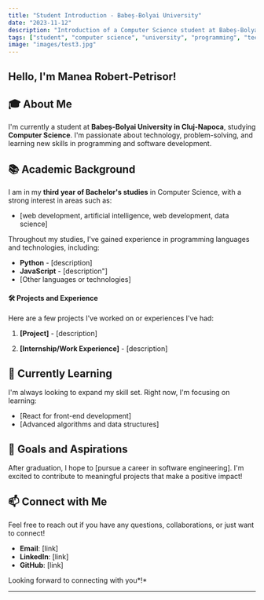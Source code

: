 ```yaml
---
title: "Student Introduction - Babeș-Bolyai University"
date: "2023-11-12"
description: "Introduction of a Computer Science student at Babeș-Bolyai University in Cluj-Napoca, Romania."
tags: ["student", "computer science", "university", "programming", "technology"]
image: "images/test3.jpg"
---
```


## Hello, I'm Manea Robert-Petrisor!

## 🎓 About Me

I'm currently a student at **Babeș-Bolyai University in Cluj-Napoca**, studying **Computer Science**. I'm passionate about technology, problem-solving, and learning new skills in programming and software development.

## 📚 Academic Background

I am in my **third year of Bachelor's studies** in Computer Science, with a strong interest in areas such as:

- [web development, artificial intelligence, web development, data science]

Throughout my studies, I've gained experience in programming languages and technologies, including:

- **Python** - [description]
- **JavaScript** - [description"]
- [Other languages or technologies]

#### 🛠 Projects and Experience

Here are a few projects I've worked on or experiences I've had:

1. **[Project]** - [description]

2. **[Internship/Work Experience]** - [description]

## 🌱 Currently Learning

I'm always looking to expand my skill set. Right now, I'm focusing on learning:

- [React for front-end development]
- [Advanced algorithms and data structures]

## 🚀 Goals and Aspirations

After graduation, I hope to [pursue a career in software engineering]. I'm excited to contribute to meaningful projects that make a positive impact!

## 📫 Connect with Me

Feel free to reach out if you have any questions, collaborations, or just want to connect!

- **Email**: [link]
- **LinkedIn**: [link]
- **GitHub**: [link]

Looking forward to connecting with you*!*

---

